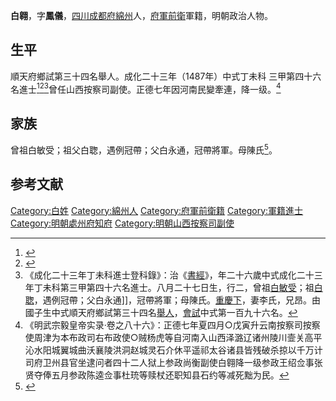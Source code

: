 {{明清人物信息框
| 姓名 = 白翱
| 原名 =
| 圖片名稱= 
| 圖片大小 =
| 圖片說明 = 
| 最高職務 = 山西按察司副使
| 國家 = 大明 
| 爵位 =
| 籍貫 = [[四川|四川]][[成都府|成都府]][[綿州|綿州]]
| 族裔 = 
| 字號 = 
| 諡號 =
| 出生日期 = 八月二十七日
| 出生地點 =
| 逝世日期 = 卒年不詳 
| 逝世地點 =
| 墓葬 =
| 配偶 = 李氏
| 親屬 = 
| 出身 =
* 成化二十三年丁未科同進士出身
| 經歷 =
| 著作 =  
}}
'''白翱'''{{BD|1462年||1521年||}}，字'''鳳儀'''，[[四川|四川]][[成都府|成都府]][[綿州|綿州]]人，[[府軍前衛|府軍前衛]]軍籍，明朝政治人物。

== 生平==
順天府鄉試第三十四名舉人。成化二十三年（1487年）中式丁未科<!---會試第一百九十六名--->三甲第四十六名進士<ref>{{Cite book|title=《[[皇明贡举考|皇明贡举考]]》卷五|last=（明）[[张朝瑞|张朝瑞]]|first=|publisher=《续修四库全书》史部第828册|year=|isbn=|location=|pages=}}</ref><ref>{{Cite book|title=贡举志五种 上|last=鲁小俊，江俊伟著|first=|publisher=武汉：武汉大学出版社|year=2009|isbn=978-7-307-07043-1|location=|pages=256-258}}</ref><ref>《成化二十三年丁未科進士登科錄》：治《[[書經|書經]]》，年二十六歲中式成化二十三年丁未科第三甲第四十六名進士。八月二十七日生，行二，曾祖[[白敏受|白敏受]]；祖[[白聦|白聦]]，遇例冠帶；父白永通]]，冠帶將軍；母陳氏。[[重慶下|重慶下]]，妻李氏，兄昂。由國子生中式順天府鄉試第三十四名[[舉人|舉人]]，[[會試|會試]]中式第一百九十六名。</ref>曾任山西按察司副使。正德七年因河南民變牽連，降一级。<ref>《明武宗毅皇帝实录·卷之八十六》：正德七年夏四月○戊寅升云南按察司按察使周津为本布政司右布政使○贼杨虎等自河南入山西泽潞辽诸州陵川壸关高平沁水阳城翼城曲沃襄陵洪洞赵城灵石介休平遥祁太谷诸县皆残破杀掠以千万计司府卫州县官坐逮问者四十二人狱上参政尚衡副使白翱降一级参政王绍佥事张贤夺俸五月参政陈逵佥事杜珫等赎杖还职知县石约等减死黜为民。</ref>

== 家族 ==
曾祖白敏受；祖父白聦，遇例冠帶；父白永通，冠帶將軍。母陳氏<ref>{{Cite book|title=天一阁藏明代科举录选刊 登科录 点校本|last=龚延明主编|first=|publisher=宁波出版社|year=2016|isbn=978-7-5526-2320-8|location=宁波|pages=|quote=《天一閣藏明代科舉錄選刊.登科錄》之《成化二十三年進士登科錄》}}</ref>。

==参考文献==
{{reflist}}

{{start box}}
{{s-off}}
{{s-before|[[謝緝|謝緝]]}}
{{s-title|明朝處州府知府|弘治年間}}
{{s-after|[[梁辰|梁辰]]}}
{{end box}}

{{成化二十三年丁未科殿試金榜}}

{{Authority control}}

{{DEFAULTSORT:Bai白}}
[[Category:白姓|Category:白姓]]
[[Category:綿州人|Category:綿州人]]
[[Category:府軍前衛籍|Category:府軍前衛籍]]
[[Category:軍籍進士|Category:軍籍進士]]
[[Category:明朝處州府知府|Category:明朝處州府知府]]
[[Category:明朝山西按察司副使|Category:明朝山西按察司副使]]